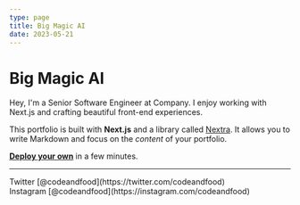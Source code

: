 ```yaml
---
type: page
title: Big Magic AI
date: 2023-05-21
---
```


# Big Magic AI

Hey, I'm a Senior Software Engineer at Company. I enjoy working with Next.js and crafting beautiful front-end experiences.

This portfolio is built with **Next.js** and a library called [Nextra](https://nextra.vercel.app/). It allows you to write Markdown and focus on the _content_ of your portfolio.

[**Deploy your own**](https://vercel.com/new/clone?repository-url=https://github.com/vercel/next.js/tree/canary/examples/blog&project-name=portfolio&repository-name=portfolio) in a few minutes.

---

<div>
  Twitter [@codeandfood](https://twitter.com/codeandfood)
  <br />
  Instagram [@codeandfood](https://instagram.com/codeandfood)
</div>
